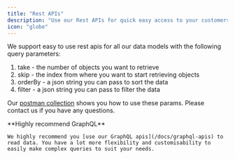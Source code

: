 ```yaml
---
title: "Rest APIs"
description: "Use our Rest APIs for quick easy access to your customers data"
icon: "globe"
---
```


We support easy to use rest apis for all our data models with the following query parameters:

1. take - the number of objects you want to retrieve
2. skip - the index from where you want to start retrieving objects
3. orderBy - a json string you can pass to sort the data
4. filter - a json string you can pass to filter the data

Our [postman collection](/docs/rootfi-postman-collection) shows you how to use these params. Please contact us if you have any questions.

<Note>
    **Highly recommend GraphQL**

    We highly recommend you [use our GraphQL apis](/docs/graphql-apis) to read data. You have a lot more flexibility and customisability to easily make complex queries to suit your needs.

</Note>
